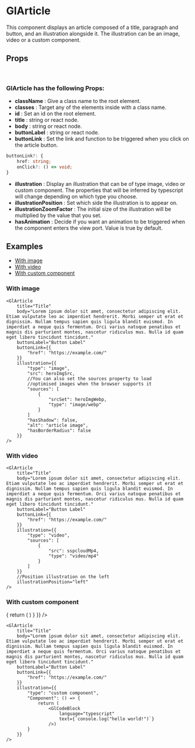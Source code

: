 


<Meta title='Documentation/GlArticle' component={GlArticle} />

# GlArticle

This component displays an article composed of a title, paragraph
and button, and an illustration alongside it. The illustration 
can be an image, video or a custom component.

## Props
<br />

### GlArticle has the following Props:

- **className** : Give a class name to the root element.
- **classes** : Target any of the elements inside with a class name.
- **id** : Set an id on the root element.
- **title** : string or react node.
- **body** : string or react node.
- **buttonLabel** : string or react node.
- **buttonLink** : Set the link and function to be triggered when 
you click on the article button. <br />
```typescript
buttonLink?: {
    href: string;
    onClick?: () => void;
}
```
- **illustration** : Display an illustration that can be of type image,
video or custom component. The properties that will be inferred by 
typescript will change depending on which type you choose.
- **illustrationPosition** : Set which side the illustration 
is to appear on.
- **illustrationZoomFactor** : The initial size of the illustration 
will be multiplied by the value that you set.
- **hasAnimation** : Decide if you want an animation to be triggered 
when the component enters the view port. Value is true by default.


## Examples

- [With image](#with-image)
- [With video](#with-video)
- [With custom component](#with-custom-component)



### With image <a id="with-image"></a>

<Canvas>
    <Story name="With image">
        <StoryProviderWrapper>
            <GlArticle 
                title="Title" 
                body="Lorem ipsum dolor sit amet, consectetur adipiscing elit. Etiam vulputate leo ac imperdiet hendrerit. Morbi semper ut erat et dignissim. Nullam tempus sapien quis ligula blandit euismod. In imperdiet a neque quis fermentum. Orci varius natoque penatibus et magnis dis parturient montes, nascetur ridiculus mus. Nulla id quam eget libero tincidunt tincidunt."
                buttonLabel="Button Label"
                buttonLink={{
                    "href": "https://example.com/"
                }}
                illustration={{
                    "type": "image",
                    "src": heroImgSrc,
                    "hasShadow": false,
                    "alt": "article image",
                    "hasBorderRadius": false
                }}
            />
        </StoryProviderWrapper>
    </Story>
</Canvas>

```tsx
<GlArticle 
    title="Title" 
    body="Lorem ipsum dolor sit amet, consectetur adipiscing elit. Etiam vulputate leo ac imperdiet hendrerit. Morbi semper ut erat et dignissim. Nullam tempus sapien quis ligula blandit euismod. In imperdiet a neque quis fermentum. Orci varius natoque penatibus et magnis dis parturient montes, nascetur ridiculus mus. Nulla id quam eget libero tincidunt tincidunt."
    buttonLabel="Button Label"
    buttonLink={{
        "href": "https://example.com/"
    }}
    illustration={{
        "type": "image",
        "src": heroImgSrc,
        //You can also set the sources property to load 
        //optimised images when the browser supports it
        "sources": [
            {
                "srcSet": heroImgWebp,
                "type": "image/webp"
            }
        ]
        "hasShadow": false,
        "alt": "article image",
        "hasBorderRadius": false
    }}
/>
```

### With video <a id="with-video"></a>

<Canvas>
    <Story name="With video">
        <StoryProviderWrapper>
            <GlArticle 
                title="Title" 
                body="Lorem ipsum dolor sit amet, consectetur adipiscing elit. Etiam vulputate leo ac imperdiet hendrerit. Morbi semper ut erat et dignissim. Nullam tempus sapien quis ligula blandit euismod. In imperdiet a neque quis fermentum. Orci varius natoque penatibus et magnis dis parturient montes, nascetur ridiculus mus. Nulla id quam eget libero tincidunt tincidunt."
                buttonLabel="Button Label"
                buttonLink={{
                    "href": "https://example.com/"
                }}
                illustration={{
                    "type": "video",
                    "sources": [
                        {
                            "src": sspcloudMp4,
                            "type": "video/mp4"
                        }
                    ]
                }}
                illustrationPosition="left"
            />
        </StoryProviderWrapper>
    </Story>
</Canvas>

```tsx
<GlArticle 
    title="Title" 
    body="Lorem ipsum dolor sit amet, consectetur adipiscing elit. Etiam vulputate leo ac imperdiet hendrerit. Morbi semper ut erat et dignissim. Nullam tempus sapien quis ligula blandit euismod. In imperdiet a neque quis fermentum. Orci varius natoque penatibus et magnis dis parturient montes, nascetur ridiculus mus. Nulla id quam eget libero tincidunt tincidunt."
    buttonLabel="Button Label"
    buttonLink={{
        "href": "https://example.com/"
    }}
    illustration={{
        "type": "video",
        "sources": [
            {
                "src": sspcloudMp4,
                "type": "video/mp4"
            }
        ]
    }}
    //Position illustration on the left
    illustrationPosition="left"
/>
```

### With custom component <a id="with-custom-component"></a>

<Canvas>
    <Story name="With custom component">
        <StoryProviderWrapper>
            <GlArticle 
                title="Title" 
                body="Lorem ipsum dolor sit amet, consectetur adipiscing elit. Etiam vulputate leo ac imperdiet hendrerit. Morbi semper ut erat et dignissim. Nullam tempus sapien quis ligula blandit euismod. In imperdiet a neque quis fermentum. Orci varius natoque penatibus et magnis dis parturient montes, nascetur ridiculus mus. Nulla id quam eget libero tincidunt tincidunt."
                buttonLabel="Button Label"
                buttonLink={{
                    "href": "https://example.com/"
                }}
                illustration={{
                    "type": "custom component",
                    "Component": () => {
                        return ( 
                            <GlCodeBlock
                                language="typescript"
                                text={`function getRandomInt(max) {
	return Math.floor(Math.random() * max);
}
console.log(getRandomInt(3));
console.log(getRandomInt(1));
console.log(Math.random());
		`}
                    />)
                    }
                }}
            />
        </StoryProviderWrapper>
    </Story>
</Canvas>

```tsx
<GlArticle 
    title="Title" 
    body="Lorem ipsum dolor sit amet, consectetur adipiscing elit. Etiam vulputate leo ac imperdiet hendrerit. Morbi semper ut erat et dignissim. Nullam tempus sapien quis ligula blandit euismod. In imperdiet a neque quis fermentum. Orci varius natoque penatibus et magnis dis parturient montes, nascetur ridiculus mus. Nulla id quam eget libero tincidunt tincidunt."
    buttonLabel="Button Label"
    buttonLink={{
        "href": "https://example.com/"
    }}
    illustration={{
        "type": "custom component",
        "Component": () => {
            return ( 
                <GlCodeBlock
                    language="typescript"
                    text={`console.log("hello world!")`}
                />)
        }
    }}
/>
```